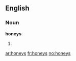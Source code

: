 ==English==

===Noun===
'''honeys'''

# {{plural of|[[honey]]}}

[[ar:honeys]]
[[fr:honeys]]
[[no:honeys]]